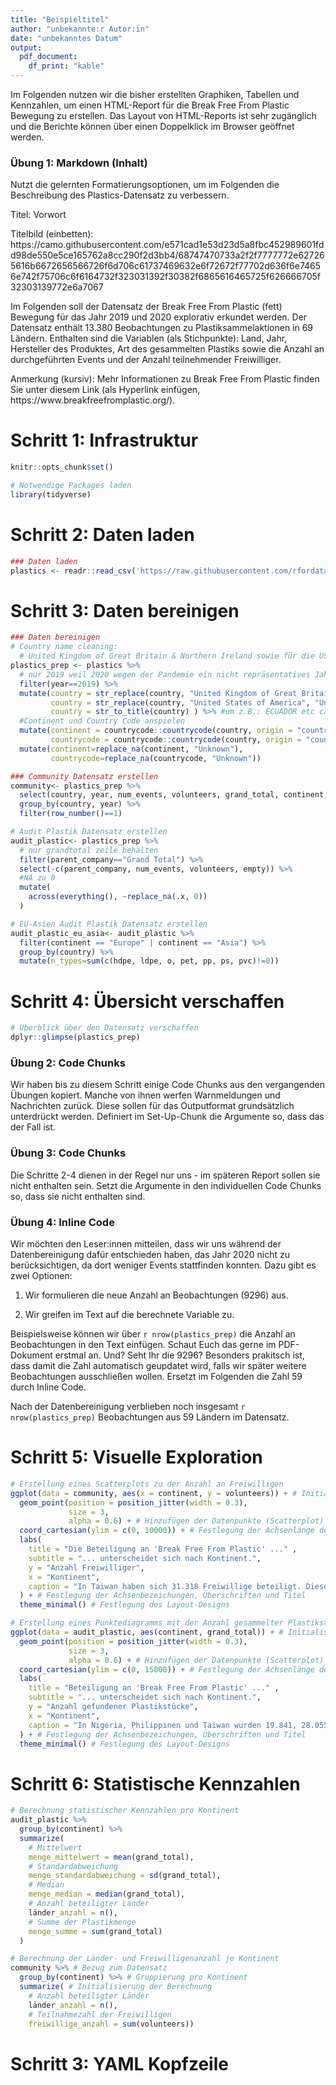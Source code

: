 ```yaml
---
title: "Beispieltitel"
author: "unbekannte:r Autor:in"
date: "unbekanntes Datum"
output:
  pdf_document:
    df_print: "kable"
---
```

<!-- ganz praktisch sehe ich schon die Fragen nach Logo und CI kommen. latex und css sind natuerlich bitchesss aber how do we deal with this? :D bin kein fan davor, leute nicht zumindest vorzuwarnen, dass in der realität sowas auch noch auf sie zukommt.  -->

<!-- Nina: Vielleicht können wir Logo im Header und Änderung vom Styling aber auch über den YAML-Header abfangen. Dafür muss man nicht direkt das alles rund um Latex und HTML verstehen. Die Klassiker sind in der Regel (gerne ergänzen): Logo oben links, mitte, rechts und Schriftart und Größe ändern.  (siehe https://bookdown.org/yihui/rmarkdown-cookbook/latex-variables.html und https://bookdown.org/yihui/rmarkdown-cookbook/latex-logo.html)  -->

Im Folgenden nutzen wir die bisher erstellten Graphiken, Tabellen und Kennzahlen, um einen HTML-Report für die Break Free From Plastic Bewegung zu erstellen. Das Layout von HTML-Reports ist sehr zugänglich und die Berichte können über einen Doppelklick im Browser geöffnet werden.

### Übung 1: Markdown (Inhalt)
Nutzt die gelernten Formatierungsoptionen, um im Folgenden die Beschreibung des Plastics-Datensatz zu verbessern.

Titel: Vorwort

Titelbild (einbetten): https://camo.githubusercontent.com/e571cad1e53d23d5a8fbc452989601fdd98de550e5ce165762a8cc290f2d3bb4/68747470733a2f2f7777772e627265616b6672656566726f6d706c61737469632e6f72672f77702d636f6e74656e742f75706c6f6164732f323031392f30382f6865616465725f626666705f32303139772e6a7067

Im Folgenden soll der Datensatz der Break Free From Plastic (fett) Bewegung für das Jahr 2019 und 2020 explorativ erkundet werden. Der Datensatz enthält 13.380 Beobachtungen zu Plastiksammelaktionen in 69 Ländern. Enthalten sind die Variablen  (als Stichpunkte): Land, Jahr, Hersteller des Produktes, Art des gesammelten Plastiks sowie die Anzahl an durchgeführten Events und der Anzahl teilnehmender Freiwilliger.

Anmerkung (kursiv): Mehr Informationen zu Break Free From Plastic finden Sie unter diesem Link (als Hyperlink einfügen, https://www.breakfreefromplastic.org/).

# Schritt 1: Infrastruktur
```r
knitr::opts_chunk$set()

# Notwendige Packages laden
library(tidyverse)
```

# Schritt 2: Daten laden
```r
### Daten laden
plastics <- readr::read_csv('https://raw.githubusercontent.com/rfordatascience/tidytuesday/master/data/2021/2021-01-26/plastics.csv')
```

# Schritt 3: Daten bereinigen
```r
### Daten bereinigen
# Country name cleaning: 
  # United Kingdom of Great Britain & Northern Ireland sowie für die USA
plastics_prep <- plastics %>%
  # nur 2019 weil 2020 wegen der Pandemie ein nicht repräsentatives Jahr ist
  filter(year==2019) %>%
  mutate(country = str_replace(country, "United Kingdom of Great Britain & Northern Ireland", "United Kingdom"),
         country = str_replace(country, "United States of America", "United States"),
         country = str_to_title(country) ) %>% #um z.B.: ECUADOR etc case ändern
  #Continent und Country Code anspielen
  mutate(continent = countrycode::countrycode(country, origin = "country.name", destination = "continent"),
         countrycode = countrycode::countrycode(country, origin = "country.name", destination = "iso3c")) %>%
  mutate(continent=replace_na(continent, "Unknown"),
         countrycode=replace_na(countrycode, "Unknown"))

### Community Datensatz erstellen
community<- plastics_prep %>%
  select(country, year, num_events, volunteers, grand_total, continent, countrycode) %>%
  group_by(country, year) %>%
  filter(row_number()==1)

# Audit Plastik Datensatz erstellen
audit_plastic<- plastics_prep %>%
  # nur grandtotal zeile behalten
  filter(parent_company=="Grand Total") %>%
  select(-c(parent_company, num_events, volunteers, empty)) %>%
  #NA zu 0
  mutate(
    across(everything(), ~replace_na(.x, 0))
  )

# EU-Asien Audit Plastik Datensatz erstellen
audit_plastic_eu_asia<- audit_plastic %>%
  filter(continent == "Europe" | continent == "Asia") %>%
  group_by(country) %>%
  mutate(n_types=sum(c(hdpe, ldpe, o, pet, pp, ps, pvc)!=0))
```

# Schritt 4: Übersicht verschaffen
```r
# Überblick über den Datensatz verschaffen
dplyr::glimpse(plastics_prep)
```


### Übung 2: Code Chunks
Wir haben bis zu diesem Schritt einige Code Chunks aus den vergangenden Übungen kopiert. Manche von ihnen werfen Warnmeldungen und Nachrichten zurück. Diese sollen für das Outputformat grundsätzlich unterdrückt werden. Definiert im Set-Up-Chunk die Argumente so, dass das der Fall ist.

### Übung 3: Code Chunks
Die Schritte 2-4 dienen in der Regel nur uns - im späteren Report sollen sie nicht enthalten sein. Setzt die Argumente in den individuellen Code Chunks so, dass sie nicht enthalten sind.

### Übung 4: Inline Code
Wir möchten den Leser:innen mitteilen, dass wir uns während der Datenbereinigung dafür entschieden haben, das Jahr 2020 nicht zu berücksichtigen, da dort weniger Events stattfinden konnten.
Dazu gibt es zwei Optionen:

1. Wir formulieren die neue Anzahl an Beobachtungen (9296) aus.

2. Wir greifen im Text auf die berechnete Variable zu.

Beispielsweise können wir über `r nrow(plastics_prep)` die Anzahl an Beobachtungen in den Text einfügen. Schaut Euch das gerne im PDF-Dokument erstmal an. Und? Seht Ihr die 9296? Besonders prakitsch ist, dass damit die Zahl automatisch geupdatet wird, falls wir später weitere Beobachtungen ausschließen wollen. Ersetzt im Folgenden die Zahl 59 durch Inline Code.

Nach der Datenbereinigung verblieben noch insgesamt `r nrow(plastics_prep)` Beobachtungen aus 59 Ländern im Datensatz.

# Schritt 5: Visuelle Exploration
```r
# Erstellung eines Scatterplots zu der Anzahl an Freiwilligen
ggplot(data = community, aes(x = continent, y = volunteers)) + # Initialisierung des ggplots mit Variablen
  geom_point(position = position_jitter(width = 0.3),
             size = 3,
             alpha = 0.6) + # Hinzufügen der Datenpunkte (Scatterplot) inkl. Stylingoptionen zur Positionierung, Punktegröße und Transparenz
  coord_cartesian(ylim = c(0, 10000)) + # Festlegung der Achsenlänge der y-Achse
  labs(
    title = "Die Beteiligung an 'Break Free From Plastic' ..." ,
    subtitle = "... unterscheidet sich nach Kontinent.",
    y = "Anzahl Freiwilliger",
    x = "Kontinent",
    caption = "In Taiwan haben sich 31.318 Freiwillige beteiligt. Diese Beoachtung \nwurde zur Lesbarkeit des Graphen ausgeklammert. \nDatenquelle: TidyTuesday und BFFP"
  ) + # Festlegung der Achsenbezeichungen, Überschriften und Titel
  theme_minimal() # Festlegung des Layout-Designs
```

```r
# Erstellung eines Punktediagramms mit der Anzahl gesammelter Plastikstücke pro Kontinent
ggplot(data = audit_plastic, aes(continent, grand_total)) + # Initialisierung des ggplots mit Variablen
  geom_point(position = position_jitter(width = 0.3),
             size = 3,
             alpha = 0.6) + # Hinzufügen der Datenpunkte (Scatterplot) inkl. Stylingoptionen zur Positionierung, Punktegröße und Transparenz
  coord_cartesian(ylim = c(0, 15000)) + # Festlegung der Achsenlänge der y-Achse
  labs(
    title = "Beteiligung an 'Break Free From Plastic' ..." ,
    subtitle = "... unterscheidet sich nach Kontinent.",
    y = "Anzahl gefundener Plastikstücke",
    x = "Kontinent",
    caption = "In Nigeria, Philippinen und Taiwan wurden 19.841, 28.055 und \n120.646 Plastikstücke gesammelt. Diese Beoachtungen \nwurden zur Lesbarkeit ausgeklammert."
  ) + # Festlegung der Achsenbezeichungen, Überschriften und Titel
  theme_minimal() # Festlegung des Layout-Designs
```

# Schritt 6: Statistische Kennzahlen
```r
# Berechnung statistischer Kennzahlen pro Kontinent
audit_plastic %>%
  group_by(continent) %>%
  summarize(
    # Mittelwert
    menge_mittelwert = mean(grand_total),
    # Standardabweichung
    menge_standardabweichung = sd(grand_total),
    # Median
    menge_median = median(grand_total),
    # Anzahl beteiligter Länder
    länder_anzahl = n(),
    # Summe der Plastikmenge
    menge_summe = sum(grand_total)
  )
```

```r
# Berechnung der Länder- und Freiwilligenanzahl je Kontinent
community %>% # Bezug zum Datensatz
  group_by(continent) %>% # Gruppierung pro Kontinent
  summarize( # Initialisierung der Berechnung
    # Anzahl beteiligter Länder
    länder_anzahl = n(),
    # Teilnahmezahl der Freiwilligen
    freiwillige_anzahl = sum(volunteers))
```

# Schritt 3: YAML Kopfzeile
<!--

Nun ist es an der Zeit sich über den Output Gedanken zu machen. Dafür bietet sich die YAML Kopfzeile an.
- Ändere das Format des Outputs von PDF zu Word und schließlich zu html.
- Ändere die definierte Autorin
- Ändere die Darstellung von Tabellen mit der Option df_print: "paged", probiere es danach mit df_print: "kable". Schaue dir jeweils den Tabellen Output an: Was gefällt dir besser?
- Pro: schaffst du es das aktuelle Datum einzufügen?
- Setze deinen eigenen Titel
- Füge ein Inhaltsverzeichnis ein mithilfe der `toc: TRUE` Option
- Pro: schaffst du es, das Inhaltsverzeichnis an der Seite schweben zu lassen? (klappt nur, wenn der Output "html_document" ist) 
-->
